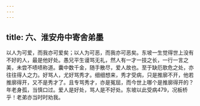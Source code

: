 ```yaml
---
---
---
```

title: 六、淮安舟中寄舍弟墨
---



以人为可爱，而我亦可爱矣；以人为可恶，而我亦可恶矣。东坡一生觉得世上没有不好的人，最是他好处。愚兄平生谩骂无礼，然人有一才一技之长，一行一言之美，未尝不啧啧称道。囊中数千金，随手散尽，爱人故也。至于缺厄欹危之处，亦往往得人之力。好骂人，尤好骂秀才。细细想来，秀才受病，只是推廓不开，他若推廓得开，又不是秀才了。且专骂秀才，亦是冤屈，而今世上哪个是推廓得开的？年老身孤，当慎口过。爱人是好处，骂人是不好处。东坡以此受病479，况板桥乎！老弟亦当时时劝我。